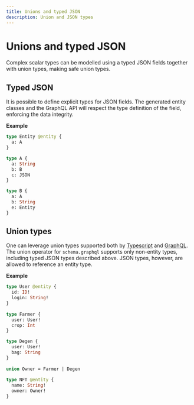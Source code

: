 ```yaml
---
title: Unions and typed JSON
description: Union and JSON types
---
```


# Unions and typed JSON

Complex scalar types can be modelled using a typed JSON fields together with union types, making safe union types.

## Typed JSON

It is possible to define explicit types for JSON fields. The generated entity classes and the GraphQL API will respect the type definition of the field, enforcing the data integrity.

**Example**
```graphql
type Entity @entity {
  a: A
}

type A {
  a: String
  b: B
  c: JSON
}

type B {
  a: A
  b: String
  e: Entity
}
```

## Union types

One can leverage union types supported both by [Typescript](https://www.typescriptlang.org/docs/handbook/2/everyday-types.html#union-types) and [GraphQL](https://graphql.org/learn/schema/#union-types).  The union operator for `schema.graphql` supports only non-entity types, including typed JSON types described above. JSON types, however, are allowed to reference an entity type.

**Example**
```graphql
type User @entity {
  id: ID!
  login: String!
}
        
type Farmer {
  user: User!
  crop: Int
}

type Degen {
  user: User!
  bag: String
}
        
union Owner = Farmer | Degen
        
type NFT @entity {
  name: String!
  owner: Owner!
}
```
